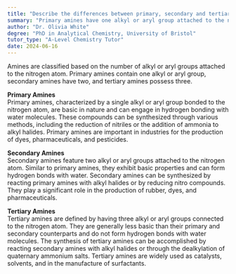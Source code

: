 ```yaml
---
title: "Describe the differences between primary, secondary and tertiary amines"
summary: "Primary amines have one alkyl or aryl group attached to the nitrogen atom, while secondary amines have two. Tertiary amines have three."
author: "Dr. Olivia White"
degree: "PhD in Analytical Chemistry, University of Bristol"
tutor_type: "A-Level Chemistry Tutor"
date: 2024-06-16
---
```


Amines are classified based on the number of alkyl or aryl groups attached to the nitrogen atom. Primary amines contain one alkyl or aryl group, secondary amines have two, and tertiary amines possess three.

**Primary Amines**  
Primary amines, characterized by a single alkyl or aryl group bonded to the nitrogen atom, are basic in nature and can engage in hydrogen bonding with water molecules. These compounds can be synthesized through various methods, including the reduction of nitriles or the addition of ammonia to alkyl halides. Primary amines are important in industries for the production of dyes, pharmaceuticals, and pesticides.

**Secondary Amines**  
Secondary amines feature two alkyl or aryl groups attached to the nitrogen atom. Similar to primary amines, they exhibit basic properties and can form hydrogen bonds with water. Secondary amines can be synthesized by reacting primary amines with alkyl halides or by reducing nitro compounds. They play a significant role in the production of rubber, dyes, and pharmaceuticals.

**Tertiary Amines**  
Tertiary amines are defined by having three alkyl or aryl groups connected to the nitrogen atom. They are generally less basic than their primary and secondary counterparts and do not form hydrogen bonds with water molecules. The synthesis of tertiary amines can be accomplished by reacting secondary amines with alkyl halides or through the dealkylation of quaternary ammonium salts. Tertiary amines are widely used as catalysts, solvents, and in the manufacture of surfactants.
    